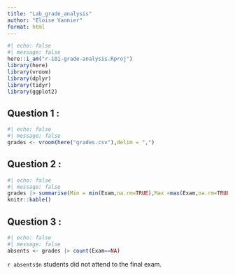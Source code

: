 ```yaml
---
title: "Lab_grade_analysis"
author: "Eloise Vannier"
format: html
---
```

```r
#| echo: false
#| message: false
here::i_am("r-101-grade-analysis.Rproj")
library(here)
library(vroom)
library(dplyr)
library(tidyr)
library(ggplot2)
```

## Question 1 :

```r
#| echo: false
#| message: false
grades <- vroom(here("grades.csv"),delim = ",")
```

## Question 2 :

```r
#| echo: false
#| message: false
grades |> summarise(Min = min(Exam,na.rm=TRUE),Max =max(Exam,na.rm=TRUE),Median =median(Exam,na.rm=TRUE),Mean =mean(Exam,na.rm=TRUE))|>
knitr::kable()
```
## Question 3 :
```r
#| echo: false
#| message: false
absents <- grades |> count(Exam==NA)
```

`r absents$n` students did not attend to the final exam.







